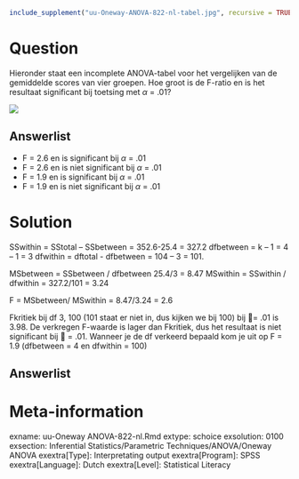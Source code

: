 ```{r, echo = FALSE, results = "hide"}
include_supplement("uu-Oneway-ANOVA-822-nl-tabel.jpg", recursive = TRUE)
```



Question
========
  
Hieronder staat een incomplete ANOVA-tabel voor het vergelijken van de gemiddelde scores van vier groepen. Hoe groot is de F-ratio en is het resultaat significant bij toetsing met $\alpha$ = .01?

![](uu-Oneway-ANOVA-822-nl-tabel.jpg)


Answerlist
----------
* F = 2.6 en is significant bij $\alpha$ = .01 
* F = 2.6 en is niet significant bij $\alpha$  = .01 
* F = 1.9 en is significant bij $\alpha$ = .01
* F = 1.9 en is niet significant bij $\alpha$ = .01 





Solution
========
SSwithin = SStotal – SSbetween = 352.6-25.4 = 327.2
dfbetween = k – 1 = 4 – 1 = 3
dfwithin = dftotal - dfbetween  = 104 – 3 = 101.

MSbetween = SSbetween / dfbetween 25.4/3 = 8.47
MSwithin = SSwithin / dfwithin =  327.2/101 = 3.24

F = MSbetween/ MSwithin = 8.47/3.24 = 2.6

Fkritiek bij df 3, 100 (101 staat er niet in, dus kijken we bij 100) bij = .01 is 3.98. De verkregen F-waarde is lager dan Fkritiek, dus het resultaat is niet significant bij  = .01.
Wanneer je de df verkeerd bepaald kom je uit op F = 1.9 (dfbetween = 4 en dfwithin = 100)
  


Answerlist
----------



Meta-information
================
exname: uu-Oneway ANOVA-822-nl.Rmd
extype: schoice
exsolution: 0100
exsection: Inferential Statistics/Parametric Techniques/ANOVA/Oneway ANOVA
exextra[Type]: Interpretating output
exextra[Program]: SPSS
exextra[Language]: Dutch
exextra[Level]: Statistical Literacy
